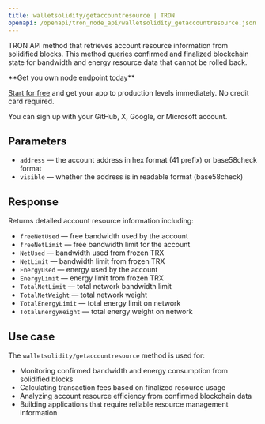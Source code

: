 ---
title: walletsolidity/getaccountresource | TRON
openapi: /openapi/tron_node_api/walletsolidity_getaccountresource.json post /95e61622bf6a8af293978377718e3b77/walletsolidity/getaccountresource
---

TRON API method that retrieves account resource information from solidified blocks. This method queries confirmed and finalized blockchain state for bandwidth and energy resource data that cannot be rolled back.

<Check>
**Get you own node endpoint today**

[Start for free](https://console.chainstack.com/) and get your app to production levels immediately. No credit card required.

You can sign up with your GitHub, X, Google, or Microsoft account.
</Check>

## Parameters

- `address` — the account address in hex format (41 prefix) or base58check format
- `visible` — whether the address is in readable format (base58check)

## Response  

Returns detailed account resource information including:

- `freeNetUsed` — free bandwidth used by the account
- `freeNetLimit` — free bandwidth limit for the account
- `NetUsed` — bandwidth used from frozen TRX
- `NetLimit` — bandwidth limit from frozen TRX
- `EnergyUsed` — energy used by the account
- `EnergyLimit` — energy limit from frozen TRX
- `TotalNetLimit` — total network bandwidth limit
- `TotalNetWeight` — total network weight
- `TotalEnergyLimit` — total energy limit on network
- `TotalEnergyWeight` — total energy weight on network

## Use case

The `walletsolidity/getaccountresource` method is used for:

- Monitoring confirmed bandwidth and energy consumption from solidified blocks
- Calculating transaction fees based on finalized resource usage
- Analyzing account resource efficiency from confirmed blockchain data
- Building applications that require reliable resource management information